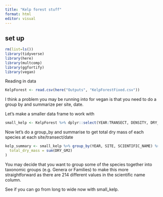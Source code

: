 ```yaml
---
title: "Kelp forest stuff"
format: html
editor: visual
---
```


## set up

```r
rm(list=ls())
library(tidyverse)
library(here)
library(multcomp)
library(ggfortify)
library(vegan)
```

Reading in data

```r
KelpForest <- read.csv(here("Outputs", "KelpForestFixed.csv"))
```

I think a problem you may be running into for vegan is that you need to do a group by and summarize per site, date.

Let's make a smaller data frame to work with

```r
small_kelp <- KelpForest %>% dplyr::select(YEAR:TRANSECT, DENSITY, DRY_GM2, SCIENTIFIC_NAME)
```

Now let's do a group_by and summarise to get total dry mass of each species at each site/transect/date

```r
kelp_summary <- small_kelp %>% group_by(YEAR, SITE, SCIENTIFIC_NAME) %>% summarise(
  total_dry_mass = sum(DRY_GM2)
) 
```

You may decide that you want to group some of the species together into taxonomic groups (e.g. Genera or Families) to make this more straightforward as there are 214 different values in the scientific name column.

See if you can go from long to wide now with small_kelp.
